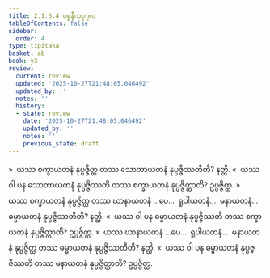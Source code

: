 ```yaml
---
title: 2.1.6.4 ပစ္စနီကပုဂ္ဂလ
tableOfContents: false
sidebar:
  order: 4
type: tipitaka
basket: ab
book: y3
review:
  current: review
  updated: '2025-10-27T21:48:05.046492'
  updated_by: ''
  notes: ''
  history:
  - state: review
    date: '2025-10-27T21:48:05.046492'
    updated_by: ''
    notes: ''
    previous_state: draft
---
```



<ReviewStatus review={frontmatter.review} showDetails={true} />

<HypothesisAnnotation frontmatter={frontmatter} />

<DynamicBreadcrumb />

<Division number="113" book="y3" e="ch" v="33" p="128">

<Paragraph number="1004" book="y3">
»  ယဿ စက္ခာယတနံ နုပ္ပဇ္ဇိတ္ထ တဿ သောတာယတနံ နုပ္ပဇ္ဇိဿတီတိ? နတ္ထိ.
</Paragraph>

<Paragraph number="1005" book="y3">
«  ယဿ ဝါ ပန သောတာယတနံ နုပ္ပဇ္ဇိဿတိ တဿ စက္ခာယတနံ နုပ္ပဇ္ဇိတ္ထာတိ? ဥပ္ပဇ္ဇိတ္ထ.
</Paragraph>

<Paragraph number="1006" book="y3">
»  ယဿ စက္ခာယတနံ နုပ္ပဇ္ဇိတ္ထ တဿ ဃာနာယတနံ …ပေ…  ရူပါယတနံ…  မနာယတနံ…  ဓမ္မာယတနံ နုပ္ပဇ္ဇိဿတီတိ? နတ္ထိ.
</Paragraph>

<Paragraph number="1007" book="y3">
«  ယဿ ဝါ ပန ဓမ္မာယတနံ နုပ္ပဇ္ဇိဿတိ တဿ စက္ခာယတနံ နုပ္ပဇ္ဇိတ္ထာတိ? ဥပ္ပဇ္ဇိတ္ထ.
</Paragraph>

</Division>
<Division number="114" book="y3" e="ch" v="33" p="128">

<Paragraph number="1008" book="y3">
»  ယဿ ဃာနာယတနံ …ပေ…  ရူပါယတနံ…  မနာယတနံ နုပ္ပဇ္ဇိတ္ထ တဿ ဓမ္မာယတနံ နုပ္ပဇ္ဇိဿတီတိ? နတ္ထိ.
</Paragraph>

<Paragraph number="1009" book="y3">
«  ယဿ ဝါ ပန ဓမ္မာယတနံ နုပ္ပဇ္ဇိဿတိ တဿ မနာယတနံ နုပ္ပဇ္ဇိတ္ထာတိ? ဥပ္ပဇ္ဇိတ္ထ.
</Paragraph>
</Division>